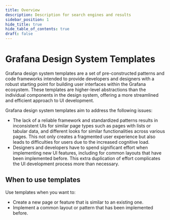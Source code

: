```yaml
---
title: Overview
description: Description for search engines and results
sidebar_position: 1
hide_title: true
hide_table_of_contents: true
draft: false
---
```


# Grafana Design System Templates

Grafana design system templates are a set of pre-constructed patterns and code frameworks intended to provide developers and designers with a robust starting point for building user interfaces within the Grafana ecosystem. These templates are higher-level abstractions than the individual components in the design system, offering a more streamlined and efficient approach to UI development.

Grafana design system templates aim to address the following issues:

- The lack of a reliable framework and standardized patterns results in inconsistent UIs for similar page types such as pages with lists or tabular data, and different looks for similar functionalities across various pages. This not only creates a fragmented user experience but also leads to difficulties for users due to the increased cognitive load.
- Designers and developers have to spend significant effort when implementing new UI features, including for common layouts that have been implemented before. This extra duplication of effort complicates the UI development process more than necessary.

## When to use templates

Use templates when you want to:

- Create a new page or feature that is similar to an existing one.
- Implement a common layout or pattern that has been implemented before.
